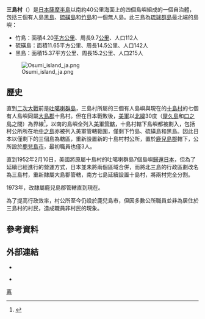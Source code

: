 {{日本町村
| 自治體名=三島
| 町村=村
| 圖像=[[File:Central_village_of_Satsuma_Iojima.jpg|240px]]
| 圖像說明=[[硫磺島_(鹿兒島縣)|硫磺島]]的中心城區與[[硫磺港|硫磺港]]（長濱港）
| 町村章=
| 日文原名=三島村
| 平假名=みしまむら
| 羅馬字拼音=Mishima-mura
| 都道府縣=鹿兒島縣
| 支廳=
| 郡=鹿兒島郡 
| 編號=46303-5 
| 面積=31.36
| 邊界未定=
| 人口=386
| 統計時間=2013年9月1日
| 自治體=無
| 樹=
| 花=
| 鳥=
| 其他象徵物=
| 其他象徵=
| 郵遞區號=892-0821
| 所在地=鹿兒島市名山町12番18號<br /><center>[[File:Mishima_Village_Office_20180505.jpg|210px]]</center>
| 電話號碼=99-222-3141<br />村內區碼為09913
| 外部連結=http://mishimamura.com/
| 經度=
| 緯度=
| 地圖=[[File:Mishima_in_Kagoshima_Prefecture.png|250px]]
| 註記=人口：[http://www.mishimamura.jp/contents/sonsei/kakusyu/kakusyu.html 三島村官方網頁]
}}
'''三島村'''（{{jpn|j=三島村|hg=みしまむら|rm=Mishima mura|f=y}}）是[[日本|日本]][[薩摩半島|薩摩半島]]以南約40公里海面上的四個島嶼組成的一個自治體，包括三個有人島[[黑島_(鹿兒島縣)|黑島]]、[[硫磺島_(鹿兒島縣)|硫磺島]]和[[竹島_(鹿兒島縣)|竹島]]和一個無人島{{Tsl|ja|昭和硫黄島|昭和硫磺島}}。此三島為[[琉球群島|琉球群島]]最北端的島嶼：

* 竹島：面積4.20[[平方公里|平方公里]]、周長9.7[[公里|公里]]、人口112人
* 硫磺島：面積11.65平方公里、周長14.5公里、人口142人
* 黑島：面積15.37平方公里、周長15.2公里、人口215人

[[File:Osumi_island_ja.png|thumb]]

== 歷史 ==
直到[[二次大戰|二次大戰]]前是[[吐噶喇群島|吐噶喇群島]]，三島村所屬的三個有人島嶼與現在的[[十島村|十島村]]的七個有人島嶼同屬[[大島郡_(鹿兒島縣)|大島郡]]十島村。但在日本戰敗後，[[美軍|美軍]]以[[北緯|北緯]]30度（[[屋久島|屋久島]]和[[口之島|口之島]]之間）為界線<ref>{{Cite web| publisher=十島村公所| title=十島村的歷史| url=http://www1.tokara.jp/contents/profile/pdf/sonsei.pdf| format=PDF| accessdate=2007年6月16日| language=ja| deadurl=yes| archiveurl=https://web.archive.org/web/20070927135444/http://www1.tokara.jp/contents/profile/pdf/sonsei.pdf| archivedate=2007年9月27日}}</ref>，以南的島嶼全列入[[美國治理琉球時期|美軍管轄]]，十島村轄下島嶼都被劃入，包括村公所所在地[[中之島_(鹿兒島縣)|中之島]]亦被列入美軍管轄範圍，僅剩下竹島、硫磺島和黑島。因此日本以僅剩下的三個島為轄區，重新設置新的十島村村公所，置於[[鹿兒島郡|鹿兒島郡]]轄下，公所設於[[鹿兒島市|鹿兒島市]]，最初職員也僅3人。

直到1952年2月10日，美國將原屬十島村的吐噶喇群島7個島嶼[[本土復歸|歸還日本]]，但為了延續已經進行的營運方式，日本並未將兩個區域合併，而將北三島的行政區劃改名為三島村，重新隸屬大島郡管轄，南方七島延續設置十島村，將兩村完全分割。

1973年，改隸屬鹿兒島郡管轄直到現在。

為了提高行政效率，村公所至今仍設於鹿兒島市，但因多數公所職員並非為居住於三島村的村民，造成職員非村民的現象。

== 參考資料 ==
{{reflist}}

== 外部連結 ==
{{Commonscat|Mishima, Kagoshima}}
*{{Osmrelation|3962377}}
*{{Ja}} {{official website}}

{{鹿兒島縣}}
{{Authority control}}

[[Category:大隅群島|离]]